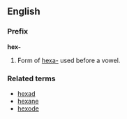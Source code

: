 ==English==
===Prefix===
'''hex-'''

#Form of [[hexa-]] used before a vowel.

===Related terms===
*[[hexad]]
*[[hexane]]
*[[hexode]]